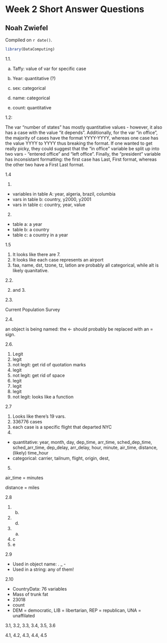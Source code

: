 # Week 2 Short Answer Questions

## Noah Zwiefel

<!-- leave this material as is -->
Compiled on `r date()`.

```r
library(DataComputing)
```
<!-- put your content after this line -->

1.1.

a) Taffy: value of var for specific case

b) Year: quantitative (?)

c) sex: categorical

d) name: categorical

e) count: quantitative

1.2:

The var "number of states" has mostly quantitative values - however, it also has a case with the value "it depends". Additionally, for the var "in office", the majority of cases have the format YYYY-YYYY, whereas one case has the value YYYY to YYYY thus breaking the format. If one wanted to get really picky, they could suggest that the "in office" variable be split up into two vars - "entered office" and "left office". Finally, the "president" variable has inconsistant formatting: the first case has Last, First format, whereas the other two have a First Last format.

1.4

1. 

- variables in table A: year, algeria, brazil, columbia
- vars in table b: country, y2000, y2001
- vars in table c: country, year, value

2. 

- table a: a year
- table b: a country
- table c: a country in a year

1.5

1. It looks like there are 7.
2. It looks like each case represents an airport
3. faa, name, dst, tzone, tz, latlon are probably all categorical, while alt is likely quanitative.

2.2.

2. and 3.

2.3.

Current Population Survey


2.4.

an object is being named: the <- should probably be replaced with an = sign.

2.6.

1. Legit
2. legit
3. not legit: get rid of quotation marks
4. legit
5. not legit: get rid of space
6. legit
7. legit
8. legit
9. not legit: looks like a function

2.7

1. Looks like there's 19 vars. 
2. 336776 cases
3. each case is a specific flight that departed NYC 
4. 

- quantitative: year, month, day, dep_time, arr_time, sched_dep_time, sched_arr_time, dep_delay, arr_delay, hour, minute, air_time, distance, (likely) time_hour
- categorical: carrier, tailnum, flight, origin, dest,

5.

air_time = minutes

distance = miles

2.8

1. b.
2. d.
3. a.
4. c
5. e

2.9

- Used in object name: . _ - 
- Used in a string: any of them!

2.10

- CountryData: 76 variables
- Mass of trunk fat
- 23018
- count
- DEM = democratic, LIB = libertarian, REP = republican, UNA = unaffilated

3.1, 3.2, 3.3, 3.4, 3.5, 3.6

4.1, 4.2, 4.3, 4.4, 4.5
